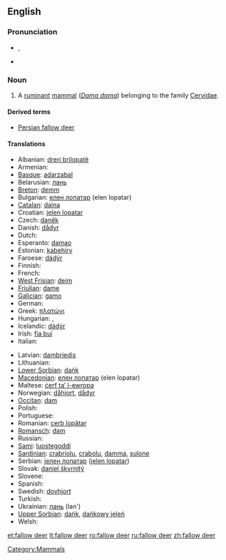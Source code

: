 {{wikipedia}}
==English==

===Pronunciation===
* {{IPA|/ˈfæl.əʊˌdɪə/}}, {{SAMPA|/"f{l.@U%dI@/}}
* {{audio|en-uk-fallow deer.ogg|Audio (UK)}}

===Noun===
{{en-noun|sg=[[fallow]] [[deer]]|pl=fallow deer}}

# A [[ruminant]] [[mammal]] (''[[Dama dama]]'') belonging to the family [[Cervidae]].

====Derived terms====
* [[Persian fallow deer]]

====Translations====
{{trans-top|ruminant mammal}}
* Albanian: [[dreri brilopatë]]
* Armenian: {{t-|hy|եղնիկ|tr=eġnik|sc=Armn|xs=Armenian}}
* [[Basque]]: [[adarzabal]]
* Belarusian: [[лань#Belarussian|лань]]
* [[Breton]]: [[demm]]
* Bulgarian: [[елен лопатар]] (elen lopatar)
* [[Catalan]]: [[daina]]
* Croatian: [[jelen lopatar]]
* Czech: [[daněk]]
* Danish: [[dådyr]] {{n}}
* Dutch: {{t+|nl|damhert|n}}
* Esperanto: [[damao]]
* Estonian: [[kabehirv]]
* Faroese: [[dádýr]]
* Finnish: {{t-|fi|kuusipeura}}
* French: {{t+|fr|daim|m}}
* [[West Frisian]]: [[deim]]
* [[Friulian]]: [[dame#Friulian|dame]]
* [[Galician]]: [[gamo#Galician|gamo]]
* German: {{t+|de|Damhirsch|m}}
* Greek: [[πλατώνι]]
* Hungarian: {{t-|hu|dámvad}}, {{t-|hu|dámszarvas}}
* Icelandic: [[dádýr]]
* Irish: [[fia buí]]
* Italian: {{t+|it|daino|m}}
{{trans-mid}}
<!--this is the zoological name, not the Latin name: *Latin: [[Cervus dama]]-->
* Latvian: [[dambriedis]]
* Lithuanian: {{t+|lt|danielius|xs=Lithuanian}}
* [[Lower Sorbian]]: [[dańk#Lower Sorbian|dańk]]
* [[Macedonian]]: [[елен лопатар]] (elen lopatar)
* Maltese: [[ċerf ta’ l-ewropa]]
* Norwegian: [[dåhjort]], [[dådyr]]
* [[Occitan]]: [[dam#Occitan|dam]]
* Polish: {{t-|pl|daniel|m}}
* Portuguese: {{t-|pt|gamo}}
* Romanian: [[cerb lopătar]]
* [[Romansch]]: [[dam#Romansch|dam]]
* Russian: {{t|ru|лань|f|tr=lan'|sc=Cyrl}}
* [[Sami]]: [[luostegoddi]]
* [[Sardinian]]: [[crabriolu]], [[crabolu]], [[damma]], [[sulone]]
* Serbian: [[jелен лопатар]] ([[jelen lopatar]])
* Slovak: [[daniel škvrnitý]]
* Slovene: {{t+|sl|damjak}}
* Spanish: {{t-|es|gamo|m}}
* Swedish: [[dovhjort]]
* Turkish: {{t+|tr|alageyik}}
* Ukrainian: [[лань#Ukrainian|лань]] (lan')
* [[Upper Sorbian]]: [[dańk#Upper Sorbian|dańk]], [[dańkowy jeleń]]
* Welsh: {{t-|cy|danas|xs=Welsh}}
{{bottom}}

[[Category:Mammals]]

[[et:fallow deer]]
[[lt:fallow deer]]
[[ro:fallow deer]]
[[ru:fallow deer]]
[[zh:fallow deer]]